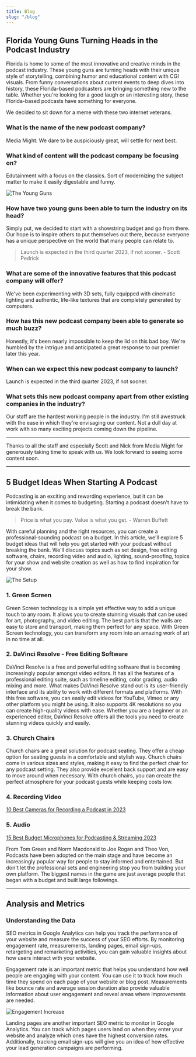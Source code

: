 ```yaml
---
title: Blog
slug: "/blog"
---
```


## Florida Young Guns Turning Heads in the Podcast Industry

Florida is home to some of the most innovative and creative minds in the podcast industry. These young guns are turning heads with their unique style of storytelling, combining humor and educational content with CGI visuals. From funny conversations about current events to deep dives into history, these Florida-based podcasters are bringing something new to the table. Whether you're looking for a good laugh or an interesting story, these Florida-based podcasts have something for everyone. 

We decided to sit down for a meme with these two internet veterans.

### What is the name of the new podcast company?
Media Might. We dare to be auspiciously great, will settle for next best.

### What kind of content will the podcast company be focusing on?
Edutainment with a focus on the classics. Sort of modernizing the subject matter to make it easily digestable and funny.

![The Young Guns](./media-might.jpg)

### How have two young guns been able to turn the industry on its head?
Simply put, we decided to start with a showstring budget and go from there. Our hope is to inspire others to put themselves out there, because everyone has a unique perspective on the world that many people can relate to.

> Launch is expected in the third quarter 2023, if not sooner. - Scott Pedrick

### What are some of the innovative features that this podcast company will offer?
We've been experimenting with 3D sets, fully equipped with cinematic lighting and authentic, life-like textures that are completely generated by computers.

### How has this new podcast company been able to generate so much buzz?
Honestly, it's been nearly impossible to keep the lid on this bad boy. We're humbled by the intrigue and anticipated a great response to our premier later this year.

### When can we expect this new podcast company to launch?
Launch is expected in the third quarter 2023, if not sooner.

### What sets this new podcast company apart from other existing companies in the industry?
Our staff are the hardest working people in the industry. I'm still awestruck with the ease in which they're envisaging our content. Not a dull day at work with so many exciting projects coming down the pipeline.

---
Thanks to all the staff and especially Scott and Nick from Media Might for generously taking time to speak with us. We look forward to seeing some content soon.

---

## 5 Budget Ideas When Starting A Podcast

Podcasting is an exciting and rewarding experience, but it can be intimidating when it comes to budgeting. Starting a podcast doesn't have to break the bank. 
> Price is what you pay. Value is what you get. - Warren Buffett

With careful planning and the right resources, you can create a professional-sounding podcast on a budget. In this article, we'll explore 5 budget ideas that will help you get started with your podcast without breaking the bank. We'll discuss topics such as set design, free editing software, chairs, recording video and audio, lighting, sound-proofing, topics for your show and website creation as well as how to find inspiration for your show.

![The Setup](./pod-desk.jpg)

###  1. Green Screen
Green Screen technology is a simple yet effective way to add a unique touch to any room. It allows you to create stunning visuals that can be used for art, photography, and video editing. The best part is that the walls are easy to store and transport, making them perfect for any space. With Green Screen technology, you can transform any room into an amazing work of art in no time at all.

### 2. DaVinci Resolve - Free Editing Software
DaVinci Resolve is a free and powerful editing software that is becoming increasingly popular amongst video editors. It has all the features of a professional editing suite, such as timeline editing, color grading, audio mixing and more. What makes DaVinci Resolve stand out is its user-friendly interface and its ability to work with different formats and platforms. With this free software, you can easily edit videos for YouTube, Vimeo or any other platform you might be using. It also supports 4K resolutions so you can create high-quality videos with ease. Whether you are a beginner or an experienced editor, DaVinci Resolve offers all the tools you need to create stunning videos quickly and easily.

### 3. Church Chairs
Church chairs are a great solution for podcast seating. They offer a cheap option for seating guests in a comfortable and stylish way. Church chairs come in various sizes and styles, making it easy to find the perfect chair for any podcast setting. They also provide excellent back support and are easy to move around when necessary. With church chairs, you can create the perfect atmosphere for your podcast guests while keeping costs low.

### 4. Recording Video
[10 Best Cameras for Recording a Podcast in 2023](./https://vlogtribe.com/best-cameras-for-recording-podcast/)

### 5. Audio 
[15 Best Budget Microphones for Podcasting & Streaming 2023](./https://improvepodcast.com/best-budget-microphone/)

From Tom Green and Norm Macdonald to Joe Rogan and Theo Von, Podcasts have been adopted on the main stage and have become an increasingly popular way for people to stay informed and entertained. But don't let the professional sets and engineering stop you from building your own platform. The biggest names in the game are just average people that began with a budget and built large followings.

---

## Analysis and Metrics

### Understanding the Data
SEO metrics in Google Analytics can help you track the performance of your website and measure the success of your SEO efforts. By monitoring engagement rate, measurements, landing pages, email sign-ups, retargeting and remarketing activities, you can gain valuable insights about how users interact with your website.

Engagement rate is an important metric that helps you understand how well people are engaging with your content. You can use it to track how much time they spend on each page of your website or blog post. Measurements like bounce rate and average session duration also provide valuable information about user engagement and reveal areas where improvements are needed.

![Engagement Increase](./audience.jpg)

Landing pages are another important SEO metric to monitor in Google Analytics. You can track which pages users land on when they enter your website and analyze which ones have the highest conversion rates. Additionally, tracking email sign-ups will give you an idea of how effective your lead generation campaigns are performing. 
